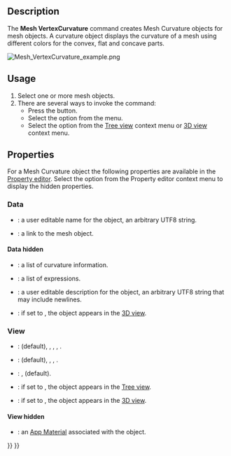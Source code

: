 <languages/>

{{Docnav
|[[Mesh_BoundingBox|BoundingBox]]
|[[Mesh_HarmonizeNormals|HarmonizeNormals]]
|[[Mesh_Workbench|Mesh]]
|IconL=Mesh_BoundingBox.svg
|IconR=Mesh_HarmonizeNormals.svg
|IconC=Workbench_Mesh.svg
}}

{{GuiCommand
|Name=Mesh VertexCurvature
|MenuLocation=Meshes → Curvature plot
|Workbenches=[[Mesh_Workbench|Mesh]]
|SeeAlso=[[Mesh_CurvatureInfo|Mesh CurvatureInfo]]
}}

==Description==

The '''Mesh VertexCurvature''' command creates Mesh Curvature objects for mesh objects. A curvature object displays the curvature of a mesh using different colors for the convex, flat and concave parts.

[[Image:Mesh_VertexCurvature_example.png]]
{{Caption|Example of a Mesh Curvature object}}

==Usage==

# Select one or more mesh objects.
# There are several ways to invoke the command:
#* Press the {{Button|[[Image:Mesh_VertexCurvature.svg|16px]] [[Mesh_VertexCurvature|Curvature plot]]}} button.
#* Select the {{MenuCommand|Meshes → [[Image:Mesh_VertexCurvature.svg|16px]] Curvature plot}} option from the menu.
#* Select the {{MenuCommand|[[Image:Mesh_VertexCurvature.svg|16px]] Curvature plot}} option from the [[Tree_view|Tree view]] context menu or [[3D_view|3D view]] context menu.

==Properties==

For a Mesh Curvature object the following properties are available in the [[Property_editor|Property editor]]. Select the {{MenuCommand|Show all}} option from the Property editor context menu to display the hidden properties.

===Data=== 

{{TitleProperty|Base}}

* {{PropertyData|Label|String}}: a user editable name for the object, an arbitrary UTF8 string.
* {{PropertyData|Source|Link}}: a link to the mesh object.

====Data hidden====

{{TitleProperty|Base}}

* {{PropertyData|Curv Info|CurvatureList}}: a list of curvature information.
* {{PropertyData|Expression Engine|ExpressionEngine}}: a list of expressions.
* {{PropertyData|Label2|String}}: a user editable description for the object, an arbitrary UTF8 string that may include newlines.
* {{PropertyData|Visibility|Bool}}: if set to {{TRUE}}, the object appears in the [[3D_view|3D view]].

===View===

{{TitleProperty|Base}}

* {{PropertyView|Display Mode|Enumeration}}: {{value|Absolute curvature}} (default), {{value|Mean curvature}}, {{value|Gaussian curvature}}, {{value|Maximum curvature}}, {{value|Minimum curvature}}.
* {{PropertyView|On Top When Selected|Enumeration}}: {{value|Disabled}} (default), {{value|Enabled}}, {{value|Object}}, {{value|Element}}.
* {{PropertyView|Selection Style|Enumeration}}: {{value|Shape}}, {{value|BoundBox}} (default).
* {{PropertyView|Show In Tree|Bool}}: if set to {{TRUE}}, the object appears in the [[Tree_view|Tree view]].
* {{PropertyView|Visibility|Bool}}: if set to {{TRUE}}, the object appears in the [[3D_view|3D view]].

====View hidden====

{{TitleProperty|Base}}

* {{PropertyView|Texture Material|Material}}: an [[App_Material|App Material]] associated with the object.


{{Docnav
|[[Mesh_BoundingBox|BoundingBox]]
|[[Mesh_HarmonizeNormals|HarmonizeNormals]]
|[[Mesh_Workbench|Mesh]]
|IconL=Mesh_BoundingBox.svg
|IconR=Mesh_HarmonizeNormals.svg
|IconC=Workbench_Mesh.svg
}}

{{Mesh Tools navi{{#translation:}}}}
{{Userdocnavi{{#translation:}}}}
{{clear}}